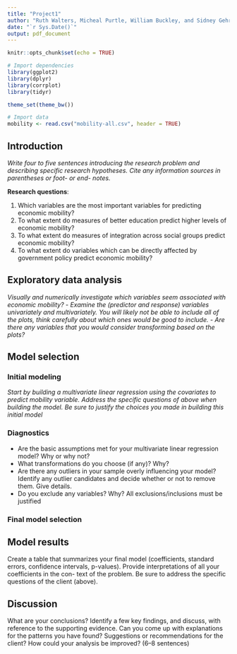 ```yaml
---
title: "Project1"
author: "Ruth Walters, Micheal Purtle, William Buckley, and Sidney Gehring"
date: "`r Sys.Date()`"
output: pdf_document
---
```


```r
knitr::opts_chunk$set(echo = TRUE)
```

```r
# Import dependencies
library(ggplot2)
library(dplyr)
library(corrplot)
library(tidyr)

theme_set(theme_bw())

# Import data
mobility <- read.csv("mobility-all.csv", header = TRUE)
```

## Introduction
*Write four to five sentences introducing the research problem and describing specific research hypotheses. Cite any information sources in parentheses or foot- or end- notes.*

**Research questions**:

1. Which variables are the most important variables for predicting economic mobility?
2. To what extent do measures of better education predict higher levels of economic mobility?
3. To what extent do measures of integration across social groups predict economic mobility?
4. To what extent do variables which can be directly affected by government policy predict economic mobility?

## Exploratory data analysis
*Visually and numerically investigate which variables seem associated with economic mobility?*
- *Examine the (predictor and response) variables univariately and multivariately. You will likely not be able to include all of the plots, think carefully about which ones would be good to include.*
- *Are there any variables that you would consider transforming based on the plots?*

## Model selection

### Initial modeling
*Start by building a multivariate linear regression using the covariates to predict mobility variable. Address the specific questions of above when building the model. Be sure to justify the choices you made in building this initial model*

### Diagnostics
- Are the basic assumptions met for your multivariate linear regression model? Why or why not?
- What transformations do you choose (if any)? Why?
- Are there any outliers in your sample overly influencing your model? Identify any outlier candidates and decide whether or not to remove them. Give details.
- Do you exclude any variables? Why? All exclusions/inclusions must be justified

### Final model selection


## Model results
Create a table that summarizes your final model (coefficients, standard errors, confidence intervals, p-values). Provide interpretations of all your coefficients in the con- text of the problem. Be sure to address the specific questions of the client (above).

## Discussion
What are your conclusions? Identify a few key findings, and discuss, with reference to the supporting evidence. Can
you come up with explanations for the patterns you have found? Suggestions or recommendations for the client? How could your analysis be improved? (6–8 sentences)

